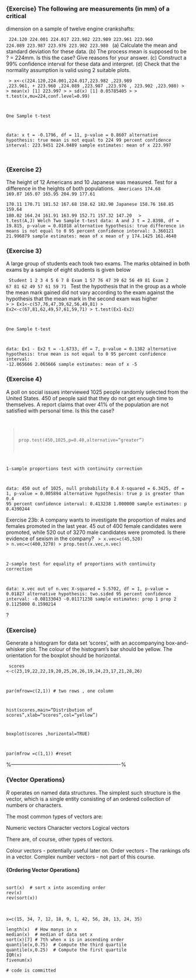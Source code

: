 <p>
### {Exercise} The following are measurements (in mm) of a critical
dimension on a sample of twelve engine crankshafts:

<code>
224.120 	224.001 	224.017 	223.982 	223.989 	223.961
223.960 	224.089 	223.987 	223.976 	223.902 	223.980
</code>
(a) Calculate the mean and standard deviation for these data.
(b) The process mean is supposed to be ? = 224mm. Is this the
case? Give reasons for your answer.
(c) Construct a 99% confidence interval for these data and interpret.
(d) Check that the normality assumption is valid using 2 suitable plots.

<code>
> x<-c(224.120,224.001,224.017,223.982 ,223.989 ,223.961,
+ 223.960 ,224.089 ,223.987 ,223.976 , 223.902 ,223.980)
>
> mean(x)
[1] 223.997
>
> sd(x)
[1] 0.05785405
>
> t.test(x,mu=224,conf.level=0.99)

 One Sample t-test

data:  x
t = -0.1796, df = 11, p-value = 0.8607
alternative hypothesis: true mean is not equal to 224
99 percent confidence interval:
 223.9451 224.0489
sample estimates:
mean of x
  223.997

</code>
<p>
### {Exercise 2} 
The height of 12 Americans and 10 Japanese was measured. Test for a difference in the heights of both populations.
<code>
Americans
174.68   	169.87 	   	165.07    	165.95 		204.99 		177.61 	
170.11 	 	170.71 	   	181.52 		167.68 		158.62 		182.90
Japanese
158.76  		168.85  		159.64  		180.02  		164.24
161.91  		163.99  		152.71  		157.32  		147.20
</code>
<code>
> t.test(A,J)
 Welch Two Sample t-test
data:  A and J
t = 2.8398, df = 19.815, p-value = 0.01018
alternative hypothesis: true difference in means is not equal to 0
95 percent confidence interval:
  3.360121 21.996879
sample estimates:
mean of x mean of y
 174.1425  161.4640
</code>

<p>
### {Exercise 3}

A large group of students each took two exams. The marks obtained in both exams by a sample of eight students is given below

<code>
Student	1	2	3	4	5	6	7	8
Exam 1	57	76	47	39	62	56	49	81
Exam 2	67	81	62	49	57	61	59	71
</code>
Test the hypothesis that in the group as a whole the mean mark gained did not vary according to the exam against the hypothesis that the mean mark in the second exam was higher
<code>
>
> Ex1<-c(57,76,47,39,62,56,49,81)
> Ex2<-c(67,81,62,49,57,61,59,71)
> t.test(Ex1-Ex2)

 One Sample t-test

data:  Ex1 - Ex2
t = -1.6733, df = 7, p-value = 0.1382
alternative hypothesis: true mean is not equal to 0
95 percent confidence interval:
 -12.065666   2.065666
sample estimates:
mean of x
-5
</code>

<p>
### {Exercise 4}
A poll on social issues interviewed 1025 people randomly selected from the United States. 450 of people said that they do not get enough time to themselves. A report claims that over 41% of the population are not satisfied with personal time. Is this the case?

<code>

> prop.test(450,1025,p=0.40,alternative="greater")

 1-sample proportions test with continuity correction

data:  450 out of 1025, null probability 0.4
X-squared = 6.3425, df = 1, p-value = 0.005894
alternative hypothesis: true p is greater than 0.4
95 percent confidence interval:
 0.413238 1.000000
sample estimates:
 p
0.4390244
</code>

Exercise 23b:  A company wants to investigate the proportion of males and females promoted in the last year. 45 out of 400 female candidates were promoted, while 520 out of 3270 male candidates were promoted. Is there evidence of sexism in the company?
<code>
> x.vec=c(45,520)
> n.vec=c(400,3270)
>  prop.test(x.vec,n.vec)

 2-sample test for equality of proportions with continuity correction

data:  x.vec out of n.vec
X-squared = 5.5702, df = 1, p-value = 0.01827
alternative hypothesis: two.sided
95 percent confidence interval:
 -0.08133043 -0.01171238
sample estimates:
   prop 1    prop 2
0.1125000 0.1590214
</code>

?
<p>
### {Exercise}

Generate a histogram for data set 'scores', with an accompanying box-and-whisker plot.
The colour of the histogram's bar should be yellow. The orientation for the boxplot should be horizontal.

<code>
scores <-c(23,19,22,22,19,20,25,26,26,19,24,23,17,21,28,26)

par(mfrow=c(2,1)) 	# two rows , one column

hist(scores,main="Distribution of scores",xlab="scores",col="yellow")

boxplot(scores ,horizontal=TRUE)

par(mfrow =c(1,1)) 	#reset
</code>

%----------------------------------------------------------------%
<p>
### {Vector Operations}

$R$ operates on named data structures. The simplest such
structure is the vector, which is a single entity consisting of an
ordered collection of numbers or characters.

The most common types of vectors are:

Numeric vectors Character vectors Logical
vectors


There are, of course, other types of vectors.

Colour vectors - potentially useful later on.
Order vectors - The rankings ofs in a vector.
Complex number vectors - not part of this course.


<p>
#### {Ordering Vector Operations}
<pre>
<code>
sort(x)  # sort x into ascending order
rev(x)
rev(sort(x))
</code>
</pre>
<p>

<pre>
<code>
x=c(15, 34, 7, 12, 18, 9, 1, 42, 56, 28, 13, 24, 35)

length(x)  # How manys in x
median(x)  # median of data set x
sort(x)[7] # 7th when x is in ascending order
quantile(x,0.75)  # Compute the third quartile
quantile(x,0.25)  # Compute the first quartile
IQR(x)     
fivenum(x)

# code is committed
</code>
</pre>
<p>
